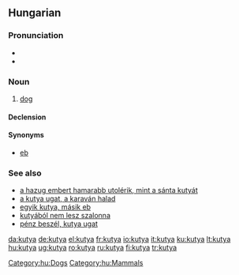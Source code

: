 ==Hungarian==

===Pronunciation===
* {{IPA|/ˈkucɒ/|lang=hu}}
* {{hyphenation|ku|tya}}

===Noun===
{{hu-noun|pl=kutyák}}

# [[dog]]

====Declension====
{{hu-decl-k-back|kuty|á}}{{hu-pos-tok|kutyá}}

====Synonyms====
* [[eb]]

===See also===
* [[a hazug embert hamarabb utolérik, mint a sánta kutyát]]
* [[a kutya ugat, a karaván halad]]
* [[egyik kutya, másik eb]]
* [[kutyából nem lesz szalonna]]
* [[pénz beszél, kutya ugat]]

[[Category:hu:Dogs]]
[[Category:hu:Mammals]]

[[da:kutya]]
[[de:kutya]]
[[el:kutya]]
[[fr:kutya]]
[[io:kutya]]
[[it:kutya]]
[[ku:kutya]]
[[lt:kutya]]
[[hu:kutya]]
[[ug:kutya]]
[[ro:kutya]]
[[ru:kutya]]
[[fi:kutya]]
[[tr:kutya]]